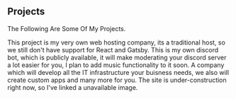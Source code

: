 ## Projects

The Following Are Some Of My Projects.

<ProjectCard title="the mCloud" link="https://the-mcloud.ml" bg="linear-gradient(to right, #D4145A 0%, #FBB03B 100%)">
This project is my very own web hosting company, its a traditional host, so we still don't have support for React and Gatsby.
</ProjectCard>

<ProjectCard title="MolaiBOT" link="https://dsc.gg/molaibot" bg="linear-gradient(to right, #b92b27, #1565c0);">
This is my own discord bot, which is publicly available, it will make moderating your discord server a lot easier for you, I plan to add music functionality to it soon.
</ProjectCard>

<ProjectCard title="Dawood Software" link="https://cdn.mtgsquad-dev.com/Web%201920%20%E2%80%93%201.png" bg="linear-gradient(to right, #ff416c, #ff4b2b);">
A company which will develop all the IT infrastructure your buisness needs, we also will create custom apps and many more for you. The site is under-construction right now, so I've linked a unavailable image.
</ProjectCard>

